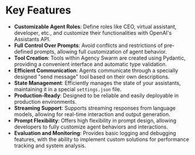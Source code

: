 # Key Features

- **Customizable Agent Roles**: Define roles like CEO, virtual assistant, developer, etc., and customize their functionalities with OpenAI's Assistants API.
- **Full Control Over Prompts**: Avoid conflicts and restrictions of pre-defined prompts, allowing full customization of agent behavior.
- **Tool Creation**: Tools within Agency Swarm are created using Pydantic, providing a convenient interface and automatic type validation.
- **Efficient Communication**: Agents communicate through a specially designed "send message" tool based on their own descriptions.
- **State Management**: Efficiently manages the state of your assistants, maintaining it in a special `settings.json` file.
- **Production-Ready**: Designed to be reliable and easily deployable in production environments.
- **Streaming Support**: Supports streaming responses from language models, allowing for real-time interaction and output generation.
- **Prompt Flexibility**: Offers high flexibility in prompt design, allowing developers to fully customize agent behaviors and interactions.
- **Evaluation and Monitoring**: Provides basic logging and debugging features, with the ability to implement custom solutions for performance tracking and system analysis. 